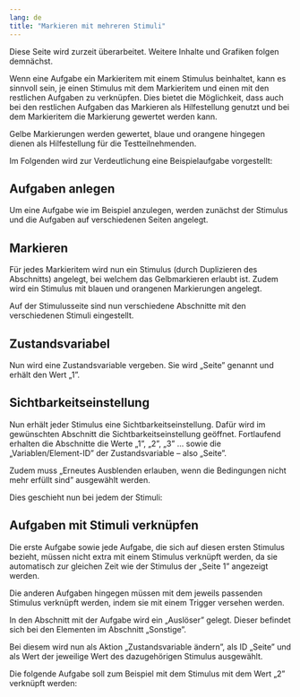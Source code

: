 ```yaml
---
lang: de
title: "Markieren mit mehreren Stimuli"
---
```


::: {.callout-caution}
Diese Seite wird zurzeit überarbeitet. Weitere Inhalte und Grafiken folgen demnächst.
:::

Wenn eine Aufgabe ein Markieritem mit einem Stimulus beinhaltet, kann es sinnvoll sein, je einen Stimulus mit dem Markieritem und einen mit den restlichen Aufgaben zu verknüpfen. Dies bietet die Möglichkeit, dass auch bei den restlichen Aufgaben das Markieren als Hilfestellung genutzt und bei dem Markieritem die Markierung gewertet werden kann.

Gelbe Markierungen werden gewertet, blaue und orangene hingegen dienen als Hilfestellung für die Testteilnehmenden.

Im Folgenden wird zur Verdeutlichung eine Beispielaufgabe vorgestellt:

## Aufgaben anlegen

Um eine Aufgabe wie im Beispiel anzulegen, werden zunächst der Stimulus und die Aufgaben auf verschiedenen Seiten angelegt.

## Markieren

Für jedes Markieritem wird nun ein Stimulus (durch Duplizieren des Abschnitts) angelegt, bei welchem das Gelbmarkieren erlaubt ist. Zudem wird ein Stimulus mit blauen und orangenen Markierungen angelegt. 

Auf der Stimulusseite sind nun verschiedene Abschnitte mit den verschiedenen Stimuli eingestellt.

## Zustandsvariabel

Nun wird eine Zustandsvariable vergeben. Sie wird „Seite” genannt und erhält den Wert „1”.

## Sichtbarkeitseinstellung

Nun erhält jeder Stimulus eine Sichtbarkeitseinstellung. Dafür wird im gewünschten Abschnitt die Sichtbarkeitseinstellung geöffnet. Fortlaufend erhalten die Abschnitte die Werte „1”, „2”, „3” ... sowie die „Variablen/Element-ID” der Zustandsvariable – also „Seite”.

Zudem muss „Erneutes Ausblenden erlauben, wenn die Bedingungen nicht mehr erfüllt sind” ausgewählt werden.

Dies geschieht nun bei jedem der Stimuli:

## Aufgaben mit Stimuli verknüpfen

Die erste Aufgabe sowie jede Aufgabe, die sich auf diesen ersten Stimulus bezieht, müssen nicht extra mit einem Stimulus verknüpft werden, da sie automatisch zur gleichen Zeit wie der Stimulus der „Seite 1” angezeigt werden.

Die anderen Aufgaben hingegen müssen mit dem jeweils passenden Stimulus verknüpft werden, indem sie mit einem Trigger versehen werden.

In den Abschnitt mit der Aufgabe wird ein „Auslöser” gelegt. Dieser befindet sich bei den Elementen im Abschnitt „Sonstige”.

Bei diesem wird nun als Aktion „Zustandsvariable ändern”, als ID „Seite” und als Wert der jeweilige Wert des dazugehörigen Stimulus ausgewählt.

Die folgende Aufgabe soll zum Beispiel mit dem Stimulus mit dem Wert „2” verknüpft werden: 